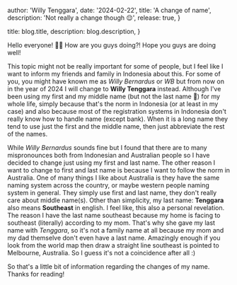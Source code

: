 
  author: 'Willy Tenggara',
  date: '2024-02-22',
  title: 'A change of name',
  description: 'Not really a change though 😌',
  release: true,
}

  title: blog.title,
  description: blog.description,
}


Hello everyone! 🙋🏻 How are you guys doing?! Hope you guys are doing well!

This topic might not be really important for some of people, but I feel like I want to inform my friends and family in Indonesia about this.
For some of you, you might have known me as _Willy Bernardus_ or _WB_ but from now on in the year of 2024 I will change to **Willy Tenggara** instead.
Although I've been using my first and my middle name (but not the last name 👀) for my whole life, simply because that's the norm in Indonesia (or at least in my case)
and also because most of the registration systems in Indonesia don't really know how to handle name (except bank).
When it is a long name they tend to use just the first and the middle name, then just abbreviate the rest of the names.

While _Willy Bernardus_ sounds fine but I found that there are to many mispronounces both from Indonesian and Australian people so I have decided to change just using
my first and last name. The other reason I want to change to first and last name is because I want to follow the norm in Australia.
One of many things I like about Australia is they have the same naming system across the country, or maybe western people naming system in general.
They simply use first and last name, they don't really care about middle name(s). Other than simplicity, my last name: **Tenggara** also means **Southeast** in english.
I feel like, this also a personal revelation. The reason I have the last name southeast because my home is facing to southeast (literally) according to my mom.
That's why she gave my last name with _Tenggara_, so it's not a family name at all because my mom and my dad themselve don't even have a last name.
Amazingly enough if you look from the world map then draw a straight line southeast is pointed to Melbourne, Australia. So I guess it's not a coincidence after all :)

So that's a little bit of information regarding the changes of my name. Thanks for reading!
